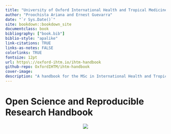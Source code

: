 ```yaml
--- 
title: "University of Oxford International Health and Tropical Medicine"
author: "Proochista Ariana and Ernest Guevarra"
date: "`r Sys.Date()`"
site: bookdown::bookdown_site
documentclass: book
bibliography: ["book.bib"]
biblio-style: "apalike"
link-citations: TRUE
links-as-notes: FALSE
colorlinks: TRUE
fontsize: 12pt
url: https\://oxford-ihtm.io/ihtm-handbook
github-repo: OxfordIHTM/ihtm-handbook
cover-image: 
description: "A handbook for the MSc in International Health and Tropical Medicine Lecture Series on R and Reproducible Research"
---
```


# Open Science and Reproducible Research Handbook {-}

<center>
![]("https://raw.githubusercontent.com/proochista/www/master/assets/images/icon.png")
</center>


